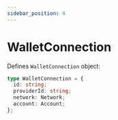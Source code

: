 ```yaml
---
sidebar_position: 4
---
```


# WalletConnection

Defines `WalletConnection` object:

```ts
type WalletConnection = {
  id: string;
  providerId: string;
  network: Network;
  account: Account;
};
```
